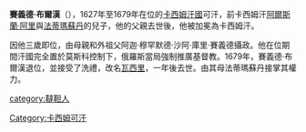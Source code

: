 '''賽義德·布爾漢'''（{{bd|1624年||1680年}}），1627年至1679年在位的[[卡西姆汗國|卡西姆汗國]]可汗，前卡西姆汗[[阿爾斯蘭·阿里|阿爾斯蘭·阿里]]與[[法蒂瑪蘇丹|法蒂瑪蘇丹]]的兒子，他的父親去世後，他被加冕為卡西姆汗。

因他三歲即位，由母親和外祖父阿迦·穆罕默德·沙阿·庫里·賽義德攝政。他在位期間汗國完全置於莫斯科控制下，俄羅斯當局強制推廣基督教。1679年，賽義德·布爾漢退位，並接受了洗禮，改名[[瓦西里|瓦西里]]，一年後去世。由其母法蒂瑪蘇丹接掌其權力。

{{DEFAULTSORT: Borhan, Sayed}}
[[category:韃靼人|category:韃靼人]]
[[Category:卡西姆可汗|Category:卡西姆可汗]]